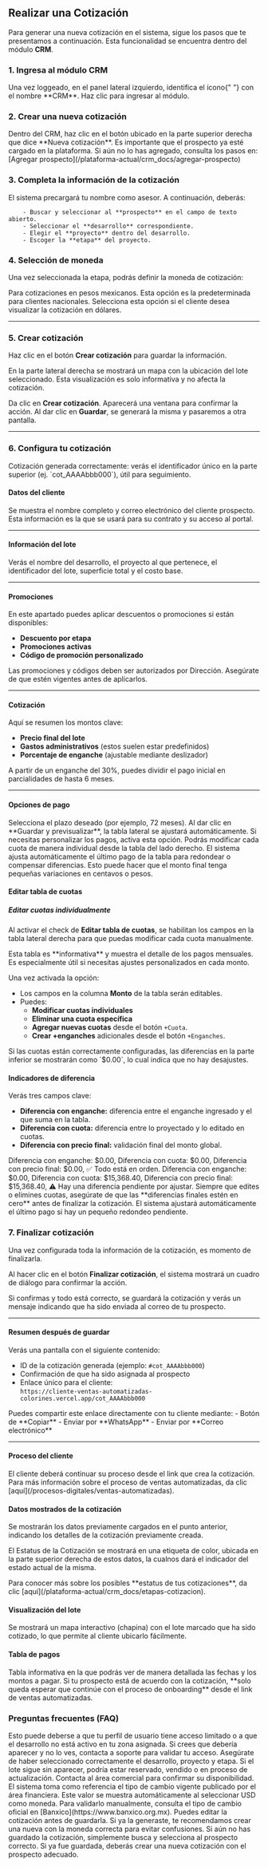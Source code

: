 ## Realizar una Cotización

Para generar una nueva cotización en el sistema, sigue los pasos que te presentamos a continuación. Esta funcionalidad se encuentra dentro del módulo **CRM**.

### 1. Ingresa al módulo CRM

<Card title="Acceder al CRM" icon="rocket-launch">
  Una vez loggeado, en el panel lateral izquierdo, identifica el ícono{" "}
  <Icon icon="file" iconType="solid" /> con el nombre **CRM**. Haz clic para
  ingresar al módulo.
</Card>

### 2. Crear una nueva cotización

<Card title="Nueva Cotización" icon="file-circle-plus">
  Dentro del CRM, haz clic en el botón ubicado en la parte superior derecha que
  dice **Nueva cotización**.
</Card>

<Note>
  Es importante que el prospecto ya esté cargado en la plataforma. Si aún no lo
  has agregado, consulta los pasos en: [Agregar
  prospecto](/plataforma-actual/crm_docs/agregar-prospecto)
</Note>

### 3. Completa la información de la cotización

<Card title="Datos de la Cotización" icon="pen-to-square">
    El sistema precargará tu nombre como asesor. A continuación, deberás:

        - Buscar y seleccionar al **prospecto** en el campo de texto abierto.
        - Seleccionar el **desarrollo** correspondiente.
        - Elegir el **proyecto** dentro del desarrollo.
        - Escoger la **etapa** del proyecto.

</Card>

### 4. Selección de moneda

Una vez seleccionada la etapa, podrás definir la moneda de cotización:

<CardGroup cols={2}>
  <Card title="Moneda Nacional (MXN)" icon="coin-front">
    Para cotizaciones en pesos mexicanos. Esta opción es la predeterminada para
    clientes nacionales.
  </Card>
  <Card title="Moneda Extranjera (USD)" icon="circle-dollar">
    Selecciona esta opción si el cliente desea visualizar la cotización en
    dólares.
  </Card>
</CardGroup>

---

### 5. Crear cotización

Haz clic en el botón **Crear cotización** para guardar la información.

<Check>
  En la parte lateral derecha se mostrará un mapa con la ubicación del lote
  seleccionado. Esta visualización es solo informativa y no afecta la
  cotización.
</Check>

Da clic en **Crear cotización**. Aparecerá una ventana para confirmar la
acción. Al dar clic en **Guardar**, se generará la misma y pasaremos a otra pantalla.

---

### 6. Configura tu cotización

<Check>
  Cotización generada correctamente: verás el identificador único en la parte
  superior (ej. `cot_AAAAbbb000`), útil para seguimiento.
</Check>

#### Datos del cliente

Se muestra el nombre completo y correo electrónico del cliente prospecto.
Esta información es la que se usará para su contrato y su acceso al portal.

---

#### Información del lote

Verás el nombre del desarrollo, el proyecto al que pertenece, el identificador del lote, superficie total y el costo base.

---

#### Promociones

En este apartado puedes aplicar descuentos o promociones si están disponibles:

- **Descuento por etapa**
- **Promociones activas**
- **Código de promoción personalizado**

<Note>
  Las promociones y códigos deben ser autorizados por Dirección. Asegúrate de
  que estén vigentes antes de aplicarlos.
</Note>

---

#### Cotización

Aquí se resumen los montos clave:

- **Precio final del lote**
- **Gastos administrativos** (estos suelen estar predefinidos)
- **Porcentaje de enganche** (ajustable mediante deslizador)

<Note>
  A partir de un enganche del 30%, puedes dividir el pago inicial en
  parcialidades de hasta 6 meses.
</Note>

---

#### Opciones de pago

<CardGroup cols={2}>
  <Card title="Plazos">
    Selecciona el plazo deseado (por ejemplo, 72 meses).  
    Al dar clic en **Guardar y previsualizar**, la tabla lateral se ajustará automáticamente.
  </Card>

  <Card title="Editar tabla de cuotas">
    Si necesitas personalizar los pagos, activa esta opción.  
    Podrás modificar cada cuota de manera individual desde la tabla del lado derecho.
  </Card>
</CardGroup>

<Note>
  El sistema ajusta automáticamente el último pago de la tabla para redondear o
  compensar diferencias. Esto puede hacer que el monto final tenga pequeñas
  variaciones en centavos o pesos.
</Note>

#### Editar tabla de cuotas

##### Editar cuotas individualmente

Al activar el check de **Editar tabla de cuotas**, se habilitan los campos en
la tabla lateral derecha para que puedas modificar cada cuota manualmente.

<Note>
  Esta tabla es **informativa** y muestra el detalle de los pagos mensuales. Es
  especialmente útil si necesitas ajustes personalizados en cada monto.
</Note>

Una vez activada la opción:

- Los campos en la columna **Monto** de la tabla serán editables.
- Puedes:
  - **Modificar cuotas individuales**
  - **Eliminar una cuota específica**
  - **Agregar nuevas cuotas** desde el botón `+Cuota`.
  - **Crear +enganches** adicionales desde el botón `+Enganches`.

<Check>
  Si las cuotas están correctamente configuradas, las diferencias en la parte
  inferior se mostrarán como `$0.00`, lo cual indica que no hay desajustes.
</Check>

#### Indicadores de diferencia

Verás tres campos clave:

- **Diferencia con enganche:** diferencia entre el enganche ingresado y el que suma en la tabla.
- **Diferencia con cuota:** diferencia entre lo proyectado y lo editado en cuotas.
- **Diferencia con precio final:** validación final del monto global.

<CardGroup cols={2}>
  <Card title="Ejemplo correcto">
    Diferencia con enganche: $0.00, 
    Diferencia con cuota: $0.00,   
    Diferencia con precio final: $0.00,
    ✅ Todo está en orden.
  </Card>

  <Card title="Ejemplo con diferencia">
    Diferencia con enganche: $0.00, 
    Diferencia con cuota: $15,368.40, 
    Diferencia con precio final: $15,368.40,
    ⚠️ Hay una diferencia pendiente por ajustar.
  </Card>
</CardGroup>

<Note>
  Siempre que edites o elimines cuotas, asegúrate de que las **diferencias
  finales estén en cero** antes de finalizar la cotización. El sistema ajustará
  automáticamente el último pago si hay un pequeño redondeo pendiente.
</Note>

### 7. Finalizar cotización

Una vez configurada toda la información de la cotización, es momento de finalizarla.

Al hacer clic en el botón **Finalizar cotización**, el sistema mostrará un cuadro de diálogo para confirmar la acción.

<Check>
  Si confirmas y todo está correcto, se guardará la cotización y verás un
  mensaje indicando que ha sido enviada al correo de tu prospecto.
</Check>

---

#### Resumen después de guardar

Verás una pantalla con el siguiente contenido:

- ID de la cotización generada (ejemplo: `#cot_AAAAbbb000`)
- Confirmación de que ha sido asignada al prospecto
- Enlace único para el cliente:  
  `https://cliente-ventas-automatizadas-colorines.vercel.app/cot_AAAAbbb000`

<Card title="Comparte la cotización" icon="share">
  Puedes compartir este enlace directamente con tu cliente mediante: - Botón de
  **Copiar** - Enviar por **WhatsApp** - Enviar por **Correo electrónico**
</Card>

---

#### Proceso del cliente

<Note>
  El cliente deberá continuar su proceso desde el link que crea la cotización.
  Para más información sobre el proceso de ventas automatizadas, da clic
  [aquí](/procesos-digitales/ventas-automatizadas).
</Note>

#### Datos mostrados de la cotización

Se mostrarán los datos previamente cargados en el punto anterior, indicando los detalles de la cotización previamente creada.

El Estatus de la Cotización se mostrará en una etiqueta de color, ubicada en la parte superior derecha de estos datos, la cualnos dará el indicador del
estado actual de la misma.

<Note>
  Para conocer más sobre los posibles **estatus de tus cotizaciones**, da clic
  [aquí](/plataforma-actual/crm_docs/etapas-cotizacion).
</Note>

#### Visualización del lote

Se mostrará un mapa interactivo (chapina) con el lote marcado que ha sido cotizado, lo que permite al cliente ubicarlo fácilmente.

#### Tabla de pagos

<Card title="Tabla de pagos" icon="table">
  Tabla informativa en la que podrás ver de manera detallada las fechas y los
  montos a pagar.
</Card>

<Check>
  Si tu prospecto está de acuerdo con la cotización, **solo queda esperar que
  continúe con el proceso de onboarding** desde el link de ventas automatizadas.
</Check>

### Preguntas frecuentes (FAQ)

<AccordionGroup>

<Accordion title="¿Por qué no puedo ver todos los desarrollos disponibles?">
  Esto puede deberse a que tu perfil de usuario tiene acceso limitado o a que el
  desarrollo no está activo en tu zona asignada. Si crees que debería aparecer y
  no lo ves, contacta a soporte para validar tu acceso.
</Accordion>

<Accordion title="¿Qué hago si no encuentro el lote que necesito?">
  Asegúrate de haber seleccionado correctamente el desarrollo, proyecto y etapa.
  Si el lote sigue sin aparecer, podría estar reservado, vendido o en proceso de
  actualización. Contacta al área comercial para confirmar su disponibilidad.
</Accordion>

<Accordion title="¿Cómo consulto el tipo de cambio del dólar?">
  El sistema toma como referencia el tipo de cambio vigente publicado por el
  área financiera. Este valor se muestra automáticamente al seleccionar USD como
  moneda. Para validarlo manualmente, consulta el tipo de cambio oficial en
  [Banxico](https://www.banxico.org.mx).
</Accordion>

<Accordion title="¿Qué puedo hacer si seleccioné la moneda incorrecta por error?">
  Puedes editar la cotización antes de guardarla. Si ya la generaste, te
  recomendamos crear una nueva con la moneda correcta para evitar confusiones.
</Accordion>

<Accordion title="Me equivoqué al seleccionar el prospecto, ¿cómo lo corrijo?">
  Si aún no has guardado la cotización, simplemente busca y selecciona al
  prospecto correcto. Si ya fue guardada, deberás crear una nueva cotización con
  el prospecto adecuado.
</Accordion>

</AccordionGroup>

